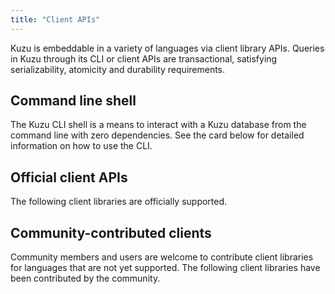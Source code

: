```yaml
---
title: "Client APIs"
---
```



Kuzu is embeddable in a variety of languages via client library APIs. Queries in Kuzu through
its CLI or client APIs are transactional, satisfying serializability, atomicity and durability requirements.

## Command line shell

The Kuzu CLI shell is a means to interact with a Kuzu database from the command line with zero dependencies.
See the card below for detailed information on how to use the CLI.

<LinkCard
  title="Command Line"
  href="/client-apis/cli"
/>

## Official client APIs

The following client libraries are officially supported.

<CardGrid>
  <LinkCard
    title="Python"
    href="/client-apis/python"
  />
  <LinkCard
    title="Node.js"
    href="/client-apis/nodejs"
  />
  <LinkCard
    title="Java"
    href="/client-apis/java"
  />
  <LinkCard
    title="Rust"
    href="/client-apis/rust"
  />
  <LinkCard
    title="Go"
    href="/client-apis/go"
  />
  <LinkCard
    title="Swift"
    href="/client-apis/swift"
  />
  <LinkCard
    title="C"
    href="/client-apis/c"
  />
  <LinkCard
    title="C++"
    href="/client-apis/cpp"
  />
</CardGrid>


## Community-contributed clients

Community members and users are welcome to contribute client libraries for languages that are not yet
supported. The following client libraries have been contributed by the community.

<CardGrid>
  <LinkCard
    title=".NET"
    href="/client-apis/net"
  />

  <LinkCard
    title="Elixir"
    href="/client-apis/elixir"
  />

  <LinkCard
    title="Ruby"
    href="/client-apis/ruby"
  />

  <LinkCard
    title="Nim"
    href="/client-apis/nim"
  />

</CardGrid>
